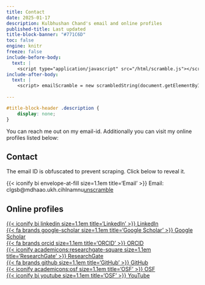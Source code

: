 ```yaml
---
title: Contact
date: 2025-01-17
description: Kulbhushan Chand's email and online profiles
published-title: Last updated
title-block-banner: "#771C6D"
toc: false
engine: knitr
freeze: false
include-before-body:
  text: |
    <script type="application/javascript" src="/html/scramble.js"></script>
include-after-body:
  text: |
    <script> emailScramble = new scrambledString(document.getElementById('email'), 'emailScramble', 'no.n@ashmbguahclc.iakldmuh', [10,25,11,15,17,9,7,5,19,4,18,2,14,8,12,3,24,23,21,20,1,22,16,26,6,13]); </script>
    
---
```


```css
#title-block-header .description {
    display: none;
}
```

You can reach me out on my email-id. Additionally you can visit my online profiles listed below:

::::: grid

::: {.g-col-12 .g-col-sm-8}

## Contact
The email ID is obfuscated to prevent scraping. Click below to reveal it.

<div>
  <div style="display: inline;">{{< iconify bi envelope-at-fill size=1.1em title='Email' >}} Email: </div>
  <div id="email" style="display: inline;">clgsb@mdhaao.ukh.cihlnamnu<a href="#" onclick="emailScramble.initAnimatedBubbleSort();return false;">unscramble </a></div>
</div>

:::


::: {.g-col-12 .g-col-sm-4}
## Online profiles
[{{< iconify bi linkedin size=1.1em title='LinkedIn' >}} LinkedIn](https://www.linkedin.com/in/kulbhushan-chand)  
[{{< fa brands google-scholar size=1.1em title='Google Scholar' >}} Google Scholar](https://scholar.google.co.in/citations?user=s9_oY5MAAAAJ&hl)  
[{{< fa brands orcid size=1.1em title='ORCID' >}} ORCID](https://orcid.org/0000-0001-6502-0748)  
[{{< iconify academicons:researchgate-square size=1.1em title='ResearchGate' >}} ResearchGate](https://www.researchgate.net/profile/Kulbhushan-Chand)  
[{{< fa brands github size=1.1em title='GitHub' >}} GitHub](https://github.com/kulbhushanchand)  
[{{< iconify academicons:osf size=1.1em title='OSF' >}} OSF](https://osf.io/wxqdj)  
[{{< iconify bi youtube size=1.1em title='OSF' >}} YouTube](https://www.youtube.com/c/KulbhushanChand)  

:::

:::::

